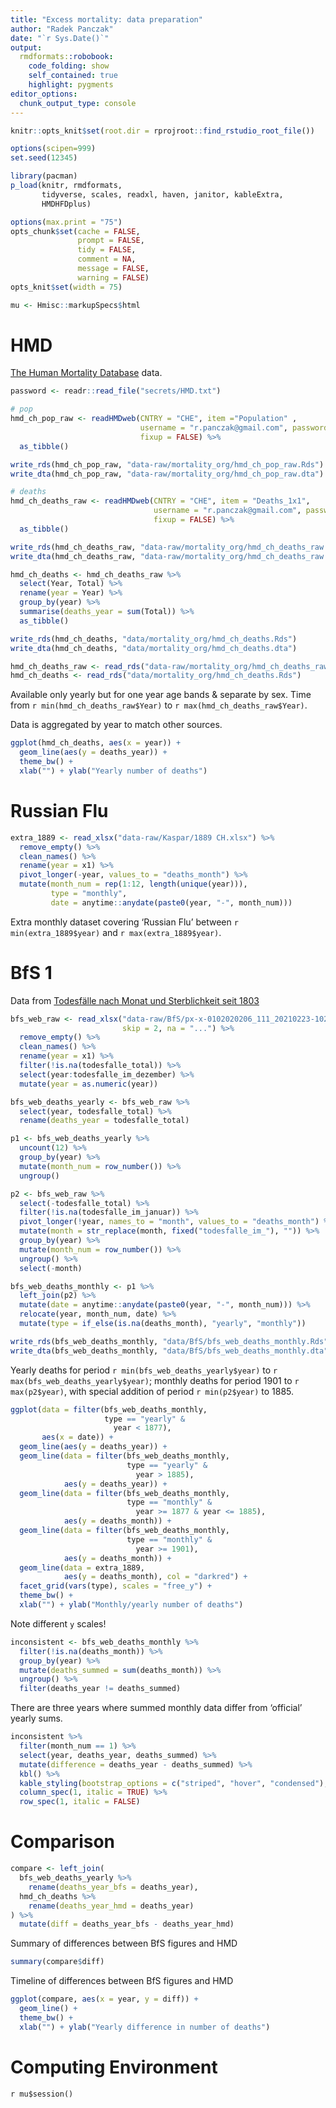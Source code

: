 ```yaml
---
title: "Excess mortality: data preparation"
author: "Radek Panczak"
date: "`r Sys.Date()`"
output:
  rmdformats::robobook:
    code_folding: show
    self_contained: true
    highlight: pygments
editor_options: 
  chunk_output_type: console
---
```



```r
knitr::opts_knit$set(root.dir = rprojroot::find_rstudio_root_file())

options(scipen=999)
set.seed(12345)

library(pacman)
p_load(knitr, rmdformats, 
       tidyverse, scales, readxl, haven, janitor, kableExtra,
       HMDHFDplus)

options(max.print = "75")
opts_chunk$set(cache = FALSE,
               prompt = FALSE,
               tidy = FALSE,
               comment = NA,
               message = FALSE,
               warning = FALSE)
opts_knit$set(width = 75)

mu <- Hmisc::markupSpecs$html
```

<!-- ----------------------------------------------------- -->

# HMD

[The Human Mortality Database](https://www.mortality.org/) data. 

```r
password <- readr::read_file("secrets/HMD.txt")

# pop
hmd_ch_pop_raw <- readHMDweb(CNTRY = "CHE", item ="Population" , 
                             username = "r.panczak@gmail.com", password = password,
                             fixup = FALSE) %>% 
  as_tibble()

write_rds(hmd_ch_pop_raw, "data-raw/mortality_org/hmd_ch_pop_raw.Rds")
write_dta(hmd_ch_pop_raw, "data-raw/mortality_org/hmd_ch_pop_raw.dta")

# deaths
hmd_ch_deaths_raw <- readHMDweb(CNTRY = "CHE", item = "Deaths_1x1",
                                username = "r.panczak@gmail.com", password = password,
                                fixup = FALSE) %>% 
  as_tibble()

write_rds(hmd_ch_deaths_raw, "data-raw/mortality_org/hmd_ch_deaths_raw.Rds")
write_dta(hmd_ch_deaths_raw, "data-raw/mortality_org/hmd_ch_deaths_raw.dta")

hmd_ch_deaths <- hmd_ch_deaths_raw %>% 
  select(Year, Total) %>% 
  rename(year = Year) %>% 
  group_by(year) %>% 
  summarise(deaths_year = sum(Total)) %>% 
  as_tibble()

write_rds(hmd_ch_deaths, "data/mortality_org/hmd_ch_deaths.Rds")
write_dta(hmd_ch_deaths, "data/mortality_org/hmd_ch_deaths.dta")
```

```r
hmd_ch_deaths_raw <- read_rds("data-raw/mortality_org/hmd_ch_deaths_raw.Rds")
hmd_ch_deaths <- read_rds("data/mortality_org/hmd_ch_deaths.Rds")
```

Available only yearly but for one year age bands & separate by sex. Time from `r min(hmd_ch_deaths_raw$Year)` to `r max(hmd_ch_deaths_raw$Year)`.

Data is aggregated by year to match other sources. 

```r
ggplot(hmd_ch_deaths, aes(x = year)) +
  geom_line(aes(y = deaths_year)) +
  theme_bw() +
  xlab("") + ylab("Yearly number of deaths")
```

<!-- ----------------------------------------------------- -->

# Russian Flu

```r
extra_1889 <- read_xlsx("data-raw/Kaspar/1889 CH.xlsx") %>% 
  remove_empty() %>% 
  clean_names() %>% 
  rename(year = x1) %>% 
  pivot_longer(-year, values_to = "deaths_month") %>% 
  mutate(month_num = rep(1:12, length(unique(year))),
         type = "monthly",
         date = anytime::anydate(paste0(year, "-", month_num))) 
```

Extra monthly dataset covering 'Russian Flu' between `r min(extra_1889$year)` and `r max(extra_1889$year)`. 

<!-- ----------------------------------------------------- -->

# BfS 1

Data from [Todesfälle nach Monat und Sterblichkeit seit 1803](https://www.bfs.admin.ch/bfs/de/home/statistiken/kataloge-datenbanken/daten.assetdetail.14387168.html)

```r
bfs_web_raw <- read_xlsx("data-raw/BfS/px-x-0102020206_111_20210223-102443.xlsx", 
                         skip = 2, na = "...") %>% 
  remove_empty() %>% 
  clean_names() %>% 
  rename(year = x1) %>% 
  filter(!is.na(todesfalle_total)) %>% 
  select(year:todesfalle_im_dezember) %>% 
  mutate(year = as.numeric(year))

bfs_web_deaths_yearly <- bfs_web_raw %>% 
  select(year, todesfalle_total) %>% 
  rename(deaths_year = todesfalle_total) 

p1 <- bfs_web_deaths_yearly %>% 
  uncount(12) %>% 
  group_by(year) %>% 
  mutate(month_num = row_number()) %>% 
  ungroup() 

p2 <- bfs_web_raw %>% 
  select(-todesfalle_total) %>% 
  filter(!is.na(todesfalle_im_januar)) %>%
  pivot_longer(!year, names_to = "month", values_to = "deaths_month") %>% 
  mutate(month = str_replace(month, fixed("todesfalle_im_"), "")) %>% 
  group_by(year) %>% 
  mutate(month_num = row_number()) %>% 
  ungroup() %>% 
  select(-month) 

bfs_web_deaths_monthly <- p1 %>% 
  left_join(p2) %>% 
  mutate(date = anytime::anydate(paste0(year, "-", month_num))) %>% 
  relocate(year, month_num, date) %>% 
  mutate(type = if_else(is.na(deaths_month), "yearly", "monthly"))

write_rds(bfs_web_deaths_monthly, "data/BfS/bfs_web_deaths_monthly.Rds")
write_dta(bfs_web_deaths_monthly, "data/BfS/bfs_web_deaths_monthly.dta")
```

Yearly deaths for period `r min(bfs_web_deaths_yearly$year)` to  `r max(bfs_web_deaths_yearly$year)`; monthly deaths for period 1901 to `r max(p2$year)`, with special addition of period `r min(p2$year)` to 1885.

```r
ggplot(data = filter(bfs_web_deaths_monthly, 
                     type == "yearly" &
                       year < 1877), 
       aes(x = date)) +
  geom_line(aes(y = deaths_year)) +
  geom_line(data = filter(bfs_web_deaths_monthly, 
                          type == "yearly" &
                            year > 1885), 
            aes(y = deaths_year)) +
  geom_line(data = filter(bfs_web_deaths_monthly, 
                          type == "monthly" & 
                            year >= 1877 & year <= 1885), 
            aes(y = deaths_month)) +
  geom_line(data = filter(bfs_web_deaths_monthly, 
                          type == "monthly" & 
                            year >= 1901), 
            aes(y = deaths_month)) +
  geom_line(data = extra_1889, 
            aes(y = deaths_month), col = "darkred") +
  facet_grid(vars(type), scales = "free_y") +
  theme_bw() +
  xlab("") + ylab("Monthly/yearly number of deaths")
```

Note different `y` scales! 

```r
inconsistent <- bfs_web_deaths_monthly %>% 
  filter(!is.na(deaths_month)) %>% 
  group_by(year) %>% 
  mutate(deaths_summed = sum(deaths_month)) %>% 
  ungroup() %>% 
  filter(deaths_year != deaths_summed)
```

There are three years where summed monthly data differ from 'official' yearly sums.

```r
inconsistent %>% 
  filter(month_num == 1) %>% 
  select(year, deaths_year, deaths_summed) %>% 
  mutate(difference = deaths_year - deaths_summed) %>% 
  kbl() %>%
  kable_styling(bootstrap_options = c("striped", "hover", "condensed"), full_width = FALSE) %>% 
  column_spec(1, italic = TRUE) %>%
  row_spec(1, italic = FALSE)
```

<!-- ----------------------------------------------------- -->

# Comparison

```r
compare <- left_join(
  bfs_web_deaths_yearly %>% 
    rename(deaths_year_bfs = deaths_year), 
  hmd_ch_deaths %>% 
    rename(deaths_year_hmd = deaths_year)
) %>% 
  mutate(diff = deaths_year_bfs - deaths_year_hmd)
```

Summary of differences between BfS figures and HMD

```r
summary(compare$diff)
```

Timeline of differences between BfS figures and HMD

```r
ggplot(compare, aes(x = year, y = diff)) +
  geom_line() +
  theme_bw() +
  xlab("") + ylab("Yearly difference in number of deaths")
```


<!-- ----------------------------------------------------- -->

# Computing Environment

`r mu$session()`